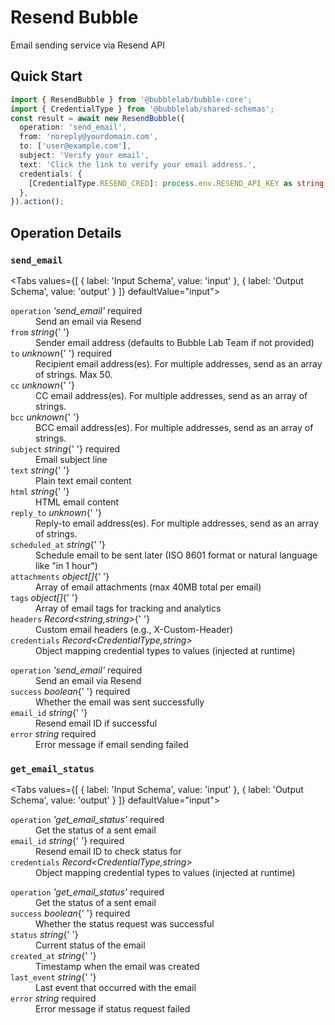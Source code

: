 # Resend Bubble

Email sending service via Resend API


## Quick Start

```typescript
import { ResendBubble } from '@bubblelab/bubble-core';
import { CredentialType } from '@bubblelab/shared-schemas';
const result = await new ResendBubble({
  operation: 'send_email',
  from: 'noreply@yourdomain.com',
  to: ['user@example.com'],
  subject: 'Verify your email',
  text: 'Click the link to verify your email address.',
  credentials: {
    [CredentialType.RESEND_CRED]: process.env.RESEND_API_KEY as string,
  },
}).action();
```

## Operation Details

### `send_email`

<Tabs values={[
  { label: 'Input Schema', value: 'input' },
  { label: 'Output Schema', value: 'output' }
]} defaultValue="input">
  <TabItem value="input">

<div className="schema-card">
<dl>
  <dt><code>operation</code> <em>'send_email'</em> <span style={{color:'#d32f2f',fontWeight:600}}>required</span></dt>
  <dd>Send an email via Resend</dd>

<dt>
  <code>from</code> <em>string</em>{' '}
</dt>
<dd>Sender email address (defaults to Bubble Lab Team if not provided)</dd>

<dt>
  <code>to</code> <em>unknown</em>{' '}
  <span style={{ color: '#d32f2f', fontWeight: 600 }}>required</span>
</dt>
<dd>
  Recipient email address(es). For multiple addresses, send as an array of
  strings. Max 50.
</dd>

<dt>
  <code>cc</code> <em>unknown</em>{' '}
</dt>
<dd>
  CC email address(es). For multiple addresses, send as an array of strings.
</dd>

<dt>
  <code>bcc</code> <em>unknown</em>{' '}
</dt>
<dd>
  BCC email address(es). For multiple addresses, send as an array of strings.
</dd>

<dt>
  <code>subject</code> <em>string</em>{' '}
  <span style={{ color: '#d32f2f', fontWeight: 600 }}>required</span>
</dt>
<dd>Email subject line</dd>

<dt>
  <code>text</code> <em>string</em>{' '}
</dt>
<dd>Plain text email content</dd>

<dt>
  <code>html</code> <em>string</em>{' '}
</dt>
<dd>HTML email content</dd>

<dt>
  <code>reply_to</code> <em>unknown</em>{' '}
</dt>
<dd>
  Reply-to email address(es). For multiple addresses, send as an array of
  strings.
</dd>

<dt>
  <code>scheduled_at</code> <em>string</em>{' '}
</dt>
<dd>
  Schedule email to be sent later (ISO 8601 format or natural language like "in
  1 hour")
</dd>

<dt>
  <code>attachments</code> <em>object[]</em>{' '}
</dt>
<dd>Array of email attachments (max 40MB total per email)</dd>

<dt>
  <code>tags</code> <em>object[]</em>{' '}
</dt>
<dd>Array of email tags for tracking and analytics</dd>

<dt>
  <code>headers</code> <em>Record&lt;string,string&gt;</em>{' '}
</dt>
<dd>Custom email headers (e.g., X-Custom-Header)</dd>

  <dt><code>credentials</code> <em>Record&lt;CredentialType,string&gt;</em> </dt>
  <dd>Object mapping credential types to values (injected at runtime)</dd>
</dl>

</div>

  </TabItem>
  <TabItem value="output">

<div className="schema-card">
<dl>
  <dt><code>operation</code> <em>'send_email'</em> <span style={{color:'#d32f2f',fontWeight:600}}>required</span></dt>
  <dd>Send an email via Resend</dd>

<dt>
  <code>success</code> <em>boolean</em>{' '}
  <span style={{ color: '#d32f2f', fontWeight: 600 }}>required</span>
</dt>
<dd>Whether the email was sent successfully</dd>

<dt>
  <code>email_id</code> <em>string</em>{' '}
</dt>
<dd>Resend email ID if successful</dd>

  <dt><code>error</code> <em>string</em> <span style={{color:'#d32f2f',fontWeight:600}}>required</span></dt>
  <dd>Error message if email sending failed</dd>
</dl>

</div>

  </TabItem>
</Tabs>

### `get_email_status`

<Tabs values={[
  { label: 'Input Schema', value: 'input' },
  { label: 'Output Schema', value: 'output' }
]} defaultValue="input">
  <TabItem value="input">

<div className="schema-card">
<dl>
  <dt><code>operation</code> <em>'get_email_status'</em> <span style={{color:'#d32f2f',fontWeight:600}}>required</span></dt>
  <dd>Get the status of a sent email</dd>

<dt>
  <code>email_id</code> <em>string</em>{' '}
  <span style={{ color: '#d32f2f', fontWeight: 600 }}>required</span>
</dt>
<dd>Resend email ID to check status for</dd>

  <dt><code>credentials</code> <em>Record&lt;CredentialType,string&gt;</em> </dt>
  <dd>Object mapping credential types to values (injected at runtime)</dd>
</dl>

</div>

  </TabItem>
  <TabItem value="output">

<div className="schema-card">
<dl>
  <dt><code>operation</code> <em>'get_email_status'</em> <span style={{color:'#d32f2f',fontWeight:600}}>required</span></dt>
  <dd>Get the status of a sent email</dd>

<dt>
  <code>success</code> <em>boolean</em>{' '}
  <span style={{ color: '#d32f2f', fontWeight: 600 }}>required</span>
</dt>
<dd>Whether the status request was successful</dd>

<dt>
  <code>status</code> <em>string</em>{' '}
</dt>
<dd>Current status of the email</dd>

<dt>
  <code>created_at</code> <em>string</em>{' '}
</dt>
<dd>Timestamp when the email was created</dd>

<dt>
  <code>last_event</code> <em>string</em>{' '}
</dt>
<dd>Last event that occurred with the email</dd>

  <dt><code>error</code> <em>string</em> <span style={{color:'#d32f2f',fontWeight:600}}>required</span></dt>
  <dd>Error message if status request failed</dd>
</dl>

</div>

  </TabItem>
</Tabs>
